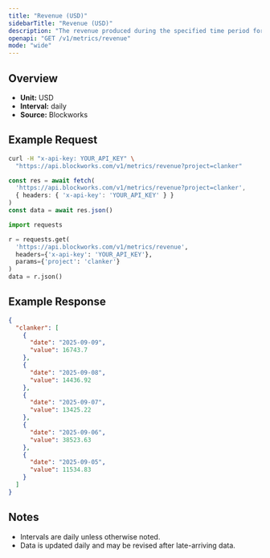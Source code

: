 ```yaml
---
title: "Revenue (USD)"
sidebarTitle: "Revenue (USD)"
description: "The revenue produced during the specified time period for given project."
openapi: "GET /v1/metrics/revenue"
mode: "wide"
---
```


## Overview

- **Unit:** USD
- **Interval:** daily
- **Source:** Blockworks

## Example Request

<CodeGroup>

```bash cURL
curl -H "x-api-key: YOUR_API_KEY" \
  "https://api.blockworks.com/v1/metrics/revenue?project=clanker"
```

```typescript TypeScript
const res = await fetch(
  'https://api.blockworks.com/v1/metrics/revenue?project=clanker',
  { headers: { 'x-api-key': 'YOUR_API_KEY' } }
)
const data = await res.json()
```

```python Python
import requests

r = requests.get(
  'https://api.blockworks.com/v1/metrics/revenue',
  headers={'x-api-key': 'YOUR_API_KEY'},
  params={'project': 'clanker'}
)
data = r.json()
```

</CodeGroup>

## Example Response

```json
{
  "clanker": [
    {
      "date": "2025-09-09",
      "value": 16743.7
    },
    {
      "date": "2025-09-08",
      "value": 14436.92
    },
    {
      "date": "2025-09-07",
      "value": 13425.22
    },
    {
      "date": "2025-09-06",
      "value": 38523.63
    },
    {
      "date": "2025-09-05",
      "value": 11534.83
    }
  ]
}
```

## Notes
- Intervals are daily unless otherwise noted.
- Data is updated daily and may be revised after late-arriving data.